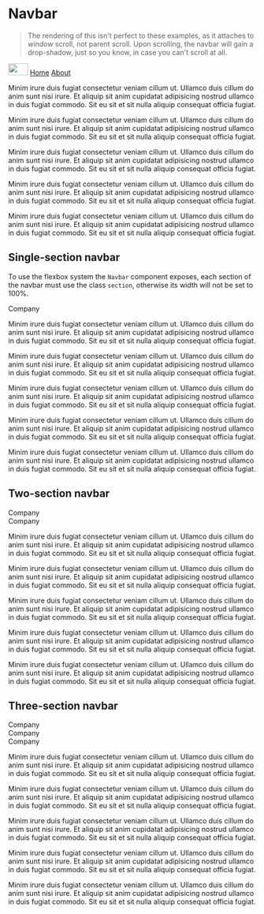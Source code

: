 
<Meta title="Navbar" component={Navbar} />

# Navbar

> The rendering of this isn't perfect to these examples, as it attaches to
> *window* scroll, not parent scroll. Upon scrolling, the navbar will gain a
> drop-shadow, just so you know, in case you can't scroll at all.

<Preview>
  <Story name="Example">
    <div style={{ height: '200px', overflow: 'scroll-y' }}>
      <Navbar>
        <div style={{ display: 'flex', alignItems: 'center' }} className="section">
          <img src="https://upload.wikimedia.org/wikipedia/commons/1/1f/Hatena_blog_logo.svg" width="40px" height="24px" style={{ paddingRight: '1rem', fontSize: '1rem', display: 'flex' }} />
          <a href="#" style={{ padding: '0 8px', textDecoration: 'none', color: '#000', fontWeight: '700' }}>Home</a>
          <a href="#" style={{ padding: '0 8px', textDecoration: 'none', color: '#666' }}>About</a>
        </div>
      </Navbar>
      <Container>
        <p>Minim irure duis fugiat consectetur veniam cillum ut. Ullamco duis cillum do anim sunt nisi irure. Et aliquip sit anim cupidatat adipisicing nostrud ullamco in duis fugiat commodo. Sit eu sit et sit nulla aliquip consequat officia fugiat.</p>
        <p>Minim irure duis fugiat consectetur veniam cillum ut. Ullamco duis cillum do anim sunt nisi irure. Et aliquip sit anim cupidatat adipisicing nostrud ullamco in duis fugiat commodo. Sit eu sit et sit nulla aliquip consequat officia fugiat.</p>
        <p>Minim irure duis fugiat consectetur veniam cillum ut. Ullamco duis cillum do anim sunt nisi irure. Et aliquip sit anim cupidatat adipisicing nostrud ullamco in duis fugiat commodo. Sit eu sit et sit nulla aliquip consequat officia fugiat.</p>
        <p>Minim irure duis fugiat consectetur veniam cillum ut. Ullamco duis cillum do anim sunt nisi irure. Et aliquip sit anim cupidatat adipisicing nostrud ullamco in duis fugiat commodo. Sit eu sit et sit nulla aliquip consequat officia fugiat.</p>
        <p>Minim irure duis fugiat consectetur veniam cillum ut. Ullamco duis cillum do anim sunt nisi irure. Et aliquip sit anim cupidatat adipisicing nostrud ullamco in duis fugiat commodo. Sit eu sit et sit nulla aliquip consequat officia fugiat.</p>
      </Container>
    </div>
  </Story>
</Preview>

## Single-section navbar

To use the flexbox system the `Navbar` component exposes, each section of the
navbar must use the class `section`, otherwise its width will not be set to
100%.

<Preview>
  <Story name="Single-section Navbar">
    <div style={{ height: '200px', overflow: 'scroll-y' }}>
      <Navbar>
        <div style={{ background: 'red' }} className="section">Company</div>
      </Navbar>
      <Container>
        <p>Minim irure duis fugiat consectetur veniam cillum ut. Ullamco duis cillum do anim sunt nisi irure. Et aliquip sit anim cupidatat adipisicing nostrud ullamco in duis fugiat commodo. Sit eu sit et sit nulla aliquip consequat officia fugiat.</p>
        <p>Minim irure duis fugiat consectetur veniam cillum ut. Ullamco duis cillum do anim sunt nisi irure. Et aliquip sit anim cupidatat adipisicing nostrud ullamco in duis fugiat commodo. Sit eu sit et sit nulla aliquip consequat officia fugiat.</p>
        <p>Minim irure duis fugiat consectetur veniam cillum ut. Ullamco duis cillum do anim sunt nisi irure. Et aliquip sit anim cupidatat adipisicing nostrud ullamco in duis fugiat commodo. Sit eu sit et sit nulla aliquip consequat officia fugiat.</p>
        <p>Minim irure duis fugiat consectetur veniam cillum ut. Ullamco duis cillum do anim sunt nisi irure. Et aliquip sit anim cupidatat adipisicing nostrud ullamco in duis fugiat commodo. Sit eu sit et sit nulla aliquip consequat officia fugiat.</p>
        <p>Minim irure duis fugiat consectetur veniam cillum ut. Ullamco duis cillum do anim sunt nisi irure. Et aliquip sit anim cupidatat adipisicing nostrud ullamco in duis fugiat commodo. Sit eu sit et sit nulla aliquip consequat officia fugiat.</p>
      </Container>
    </div>
  </Story>
</Preview>

## Two-section navbar

<Preview>
  <Story name="Two-section Navbar">
    <div style={{ height: '200px', overflow: 'scroll-y' }}>
      <Navbar>
        <div style={{ background: 'red' }} className="section">Company</div>
        <div style={{ background: 'blue' }} className="section">Company</div>
      </Navbar>
      <Container>
        <p>Minim irure duis fugiat consectetur veniam cillum ut. Ullamco duis cillum do anim sunt nisi irure. Et aliquip sit anim cupidatat adipisicing nostrud ullamco in duis fugiat commodo. Sit eu sit et sit nulla aliquip consequat officia fugiat.</p>
        <p>Minim irure duis fugiat consectetur veniam cillum ut. Ullamco duis cillum do anim sunt nisi irure. Et aliquip sit anim cupidatat adipisicing nostrud ullamco in duis fugiat commodo. Sit eu sit et sit nulla aliquip consequat officia fugiat.</p>
        <p>Minim irure duis fugiat consectetur veniam cillum ut. Ullamco duis cillum do anim sunt nisi irure. Et aliquip sit anim cupidatat adipisicing nostrud ullamco in duis fugiat commodo. Sit eu sit et sit nulla aliquip consequat officia fugiat.</p>
        <p>Minim irure duis fugiat consectetur veniam cillum ut. Ullamco duis cillum do anim sunt nisi irure. Et aliquip sit anim cupidatat adipisicing nostrud ullamco in duis fugiat commodo. Sit eu sit et sit nulla aliquip consequat officia fugiat.</p>
        <p>Minim irure duis fugiat consectetur veniam cillum ut. Ullamco duis cillum do anim sunt nisi irure. Et aliquip sit anim cupidatat adipisicing nostrud ullamco in duis fugiat commodo. Sit eu sit et sit nulla aliquip consequat officia fugiat.</p>
      </Container>
    </div>
  </Story>
</Preview>

## Three-section navbar

<Preview>
  <Story name="Three-section Navbar">
    <div style={{ height: '200px', overflow: 'scroll-y' }}>
      <Navbar>
        <div style={{ background: 'red' }} className="section">Company</div>
        <div style={{ background: 'blue' }} className="section">Company</div>
        <div style={{ background: 'green' }} className="section">Company</div>
      </Navbar>
      <Container>
        <p>Minim irure duis fugiat consectetur veniam cillum ut. Ullamco duis cillum do anim sunt nisi irure. Et aliquip sit anim cupidatat adipisicing nostrud ullamco in duis fugiat commodo. Sit eu sit et sit nulla aliquip consequat officia fugiat.</p>
        <p>Minim irure duis fugiat consectetur veniam cillum ut. Ullamco duis cillum do anim sunt nisi irure. Et aliquip sit anim cupidatat adipisicing nostrud ullamco in duis fugiat commodo. Sit eu sit et sit nulla aliquip consequat officia fugiat.</p>
        <p>Minim irure duis fugiat consectetur veniam cillum ut. Ullamco duis cillum do anim sunt nisi irure. Et aliquip sit anim cupidatat adipisicing nostrud ullamco in duis fugiat commodo. Sit eu sit et sit nulla aliquip consequat officia fugiat.</p>
        <p>Minim irure duis fugiat consectetur veniam cillum ut. Ullamco duis cillum do anim sunt nisi irure. Et aliquip sit anim cupidatat adipisicing nostrud ullamco in duis fugiat commodo. Sit eu sit et sit nulla aliquip consequat officia fugiat.</p>
        <p>Minim irure duis fugiat consectetur veniam cillum ut. Ullamco duis cillum do anim sunt nisi irure. Et aliquip sit anim cupidatat adipisicing nostrud ullamco in duis fugiat commodo. Sit eu sit et sit nulla aliquip consequat officia fugiat.</p>
      </Container>
    </div>
  </Story>
</Preview>
